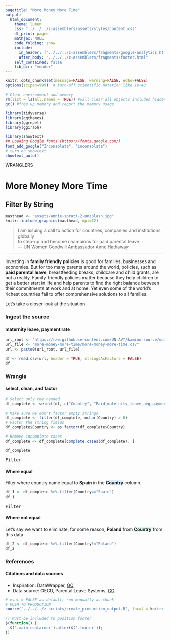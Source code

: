 ```yaml
---
pagetitle: "More Money More Time"
output:
  html_document:
    theme: lumen
    css: "../../../z-assemblers/assets/styles/content.css"
    df_print: paged
    mathjax: NULL
    code_folding: show
    include:
      in_header: ["../../../z-assemblers/fragments/google-analytics.html", "../../../z-assemblers/fragments/header.html"]
      after_body: "../../../z-assemblers/fragments/footer.html"
    self_contained: false
    lib_dir: "vendor"
---
```


```r

knitr::opts_chunk$set(message=FALSE, warning=FALSE, echo=FALSE)
options(scipen=999)  # turn-off scientific notation like 1e+48

# Clear environment and memory
rm(list = ls(all.names = TRUE)) #will clear all objects includes hidden objects.
gc() #free up memory and report the memory usage.

library(tidyverse)
library(ggthemes)
library(ggrepel)
library(ggiraph)

library(showtext)
## Loading Google fonts (https://fonts.google.com/)
font_add_google("Inconsolata", "inconsolata")
# turn on showtext
showtext_auto()

```

<div class="activity">
WRANGLERS  
</div>

# More Money More Time
## Filter By String


```r

masthead <- "assets/annie-spratt-2-unsplash.jpg"
knitr::include_graphics(masthead, dpi=72)

```

> I am issuing a call to action for countries, companies and institutions globally\
  to step-up and become champions for paid parental leave...\
--- UN Women Goodwill Ambassador Anne Hathaway\

***

Investing in __family friendly policies__ is good for families, businesses and economies. But for too many parents around the world, policies, such as __paid parental leave__, breastfeeding breaks, childcare and child grants, are not a reality. Family-friendly policies matter because they help children to get a better start in life and help parents to find the right balance between their commitments at work and at home. Yet even some of the world’s richest countries fail to offer comprehensive solutions to all families.

Let's take a closer look at the situation.

### Ingest the source
#### maternity leave, payment rate


```r

url_root <- "https://raw.githubusercontent.com/UN-AVT/kamino-source/main/sources/0-shared/data/"
url_file <- "more-money-more-time/more-money-more-time.csv"
url <- paste0(url_root, url_file)

df <- read.csv(url, header = TRUE, stringsAsFactors = FALSE)
df


```


### Wrangle
#### select, clean, and factor


```r

# Select only the needed
df_complete <- select(df, c("Country", "Paid_maternity_leave_avg_payment_rate_percent", "Paid_maternity_leave_in_months", "difference_from_OECD_average"))

# Make sure we don't factor empty strings
df_complete <- filter(df_complete, nchar(Country) > 0)
# Factor the string fields
df_complete$Country <- as.factor(df_complete$Country)

# Remove incomplete cases
df_complete <- df_complete[complete.cases(df_complete), ]

df_complete

```
<kbd>Filter</kbd>

#### Where equal

Filter where country name equal to __Spain__ in the <span style="background: #E0ECF8; font-weight:bold">Country</span> column. 

```r

df_1 <- df_complete %>% filter(Country=="Spain")
df_1

```
<kbd>Filter</kbd>

#### Where not equal

Let's say we want to eliminate, for some reason, <span style="font-weight:bold">Poland</span> from <span style="background: #E0F8EC;font-weight:bold">Country</span> from this data


```r

df_2 <- df_complete %>% filter(Country!="Poland")
df_2

```

### References
#### Citations and data sources

* Inspiration: DataWrapper, [GO](https://blog.datawrapper.de/weekly37/){target="_blank"}
* Data source: OECD, Parental Leave Systems, [GO](https://www.oecd.org/els/soc/PF2_1_Parental_leave_systems.pdf){target="_blank"}


```r

# eval = FALSE as default; run manually as chunk
# PUSH TO PRODUCTION
source("../../../z-scripts/create_production_output.R", local = knitr::knit_global())

```




```js

// Must be included to position footer
$(function() {
  $('.main-container').after($('.footer'));
})

```

